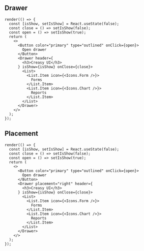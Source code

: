
<Meta title="Components/Interactive/Drawer" />

## Drawer

```tsx live expanded
render(() => {
  const [isShow, setIsShow] = React.useState(false);
  const close = () => setIsShow(false);
  const open = () => setIsShow(true);
  return (
    <>
      <Button color="primary" type="outlined" onClick={open}>
        Open drawer
      </Button>
      <Drawer header={
        <h3>Creasy UI</h3>
      } isShow={isShow} onClose={close}>
        <List>
          <List.Item icon={<Icons.Form />}>
            Forms
          </List.Item>
          <List.Item icon={<Icons.Chart />}>
            Reports
          </List.Item>
        </List>
      </Drawer>
    </>
  );
});
```

## Placement

```tsx live expanded
render(() => {
  const [isShow, setIsShow] = React.useState(false);
  const close = () => setIsShow(false);
  const open = () => setIsShow(true);
  return (
    <>
      <Button color="primary" type="outlined" onClick={open}>
        Open drawer
      </Button>
      <Drawer placement="right" header={
        <h3>Creasy UI</h3>
      } isShow={isShow} onClose={close}>
        <List>
          <List.Item icon={<Icons.Form />}>
            Forms
          </List.Item>
          <List.Item icon={<Icons.Chart />}>
            Reports
          </List.Item>
        </List>
      </Drawer>
    </>
  );
});
```

<ArgsTable of={Drawer} />

